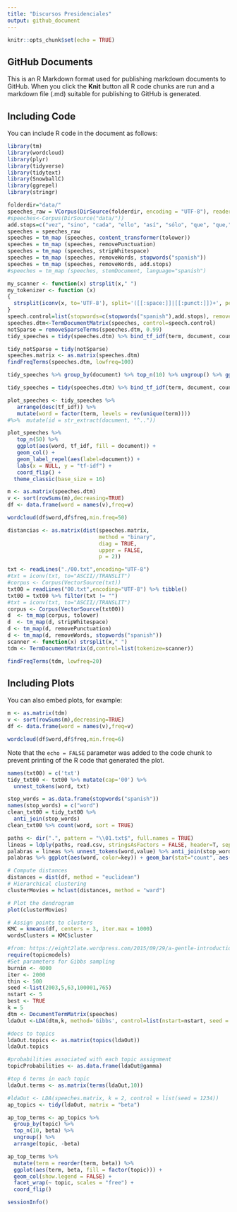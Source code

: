 ```yaml
---
title: "Discursos Presidenciales"
output: github_document
---
```


```r
knitr::opts_chunk$set(echo = TRUE)
```

## GitHub Documents

This is an R Markdown format used for publishing markdown documents to GitHub. When you click the **Knit** button all R code chunks are run and a markdown file (.md) suitable for publishing to GitHub is generated.

## Including Code

You can include R code in the document as follows:

```r
library(tm)
library(wordcloud)
library(plyr)
library(tidyverse)
library(tidytext)
library(SnowballC)
library(ggrepel)
library(stringr)
```
```r
folderdir="data/"
speeches_raw = VCorpus(DirSource(folderdir, encoding = "UTF-8"), readerControl=list(reader=readPlain,language="es"))
#speeches<-Corpus(DirSource("data/"))
add.stops=c("vez", "sino", "cada", "ello", "así", "sólo", "que", "que,", "señorías", "señorías,","gobierno","política","españa","españoles","país","ser","hacia","años","debe","cualquier","año","manera","todas","mayor","parte","presidenta","ustedes","vista","señora")
speeches = speeches_raw
speeches = tm_map (speeches, content_transformer(tolower))
speeches = tm_map (speeches, removePunctuation)
speeches = tm_map (speeches, stripWhitespace)
speeches = tm_map (speeches, removeWords, stopwords("spanish"))
speeches = tm_map (speeches, removeWords, add.stops)
#speeches = tm_map (speeches, stemDocument, language="spanish")

my_scanner <- function(x) strsplit(x," ")
my_tokenizer <- function (x) 
{
  strsplit(iconv(x, to='UTF-8'), split='([[:space:]]|[[:punct:]])+', perl=F)[[1]]
}
speech.control=list(stopwords=c(stopwords("spanish"),add.stops), removeNumbers=FALSE, removePunctuation=FALSE) #, tokenize=my_tokenizer
speeches.dtm<-TermDocumentMatrix(speeches, control=speech.control)
notSparse = removeSparseTerms(speeches.dtm, 0.99)
tidy_speeches = tidy(speeches.dtm) %>% bind_tf_idf(term, document, count)

tidy_notSparse = tidy(notSparse)
speeches.matrix <- as.matrix(speeches.dtm)
findFreqTerms(speeches.dtm, lowfreq=100)
```
```r
tidy_speeches %>% group_by(document) %>% top_n(10) %>% ungroup() %>% ggplot(aes(term,count)) + geom_bar(stat="identity", aes(colour=document, alpha=1/2)) + facet_wrap(~document, scales = "free", ncol = 1) + theme(legend.position="none")
```
```r
tidy_speeches = tidy(speeches.dtm) %>% bind_tf_idf(term, document, count)

plot_speeches <- tidy_speeches %>%
   arrange(desc(tf_idf)) %>%
   mutate(word = factor(term, levels = rev(unique(term)))) 
#%>%  mutate(id = str_extract(document, "^.."))

plot_speeches %>% 
   top_n(50) %>%
   ggplot(aes(word, tf_idf, fill = document)) +
   geom_col() +
   geom_label_repel(aes(label=document)) +
   labs(x = NULL, y = "tf-idf") +
   coord_flip() +
  theme_classic(base_size = 16)
```

```r
m <- as.matrix(speeches.dtm)
v <- sort(rowSums(m),decreasing=TRUE)
df <- data.frame(word = names(v),freq=v)
```


```r
wordcloud(df$word,df$freq,min.freq=50)
```
```r
distancias <- as.matrix(dist(speeches.matrix, 
                             method = "binary", 
                             diag = TRUE, 
                             upper = FALSE, 
                             p = 2))
```

```r
txt <- readLines("./00.txt",encoding="UTF-8")
#txt = iconv(txt, to="ASCII//TRANSLIT")
#corpus <- Corpus(VectorSource(txt))
txt00 = readLines("00.txt",encoding="UTF-8") %>% tibble()
txt00 = txt00 %>% filter(txt != "")
#txt = iconv(txt, to="ASCII//TRANSLIT")
corpus <- Corpus(VectorSource(txt00))
d  <- tm_map(corpus, tolower)
d  <- tm_map(d, stripWhitespace)
d <- tm_map(d, removePunctuation)
d <- tm_map(d, removeWords, stopwords("spanish"))
scanner <- function(x) strsplit(x," ")
tdm <- TermDocumentMatrix(d,control=list(tokenize=scanner))

findFreqTerms(tdm, lowfreq=20)

```

## Including Plots

You can also embed plots, for example:
```r
m <- as.matrix(tdm)
v <- sort(rowSums(m),decreasing=TRUE)
df <- data.frame(word = names(v),freq=v)
```


```r
wordcloud(df$word,df$freq,min.freq=6)
```

Note that the `echo = FALSE` parameter was added to the code chunk to prevent printing of the R code that generated the plot.

```r

names(txt00) = c('txt')
tidy_txt00 <- txt00 %>% mutate(cap='00') %>% 
  unnest_tokens(word, txt)

stop_words = as.data.frame(stopwords("spanish"))
names(stop_words) = c("word")
clean_txt00 = tidy_txt00 %>% 
  anti_join(stop_words)
clean_txt00 %>% count(word, sort = TRUE) 

```

```r
paths <- dir(".", pattern = "\\01.txt$", full.names = TRUE)
lineas = ldply(paths, read.csv, stringsAsFactors = FALSE, header=T, sep="\t", encoding = 'UTF-8') %>% gather(na.rm = TRUE)
palabras = lineas %>% unnest_tokens(word,value) %>% anti_join(stop_words)
palabras %>% ggplot(aes(word, color=key)) + geom_bar(stat="count", aes(color=key)) + facet_grid(.~key)
```
```r
# Compute distances
distances = dist(df, method = "euclidean")
# Hierarchical clustering
clusterMovies = hclust(distances, method = "ward") 

# Plot the dendrogram
plot(clusterMovies)
```

```r
# Assign points to clusters
KMC = kmeans(df, centers = 3, iter.max = 1000)
wordsClusters = KMC$cluster
```
```r
#from: https://eight2late.wordpress.com/2015/09/29/a-gentle-introduction-to-topic-modeling-using-r/
require(topicmodels)
#Set parameters for Gibbs sampling
burnin <- 4000
iter <- 2000
thin <- 500
seed <-list(2003,5,63,100001,765)
nstart <- 5
best <- TRUE
k = 5
dtm <- DocumentTermMatrix(speeches)
ldaOut <-LDA(dtm,k, method='Gibbs', control=list(nstart=nstart, seed = seed, best=best, burnin = burnin, iter = iter, thin=thin))
```
```r
#docs to topics
ldaOut.topics <- as.matrix(topics(ldaOut))
ldaOut.topics
```
```r
#probabilities associated with each topic assignment
topicProbabilities <- as.data.frame(ldaOut@gamma)

#top 6 terms in each topic
ldaOut.terms <- as.matrix(terms(ldaOut,10))
```

```r

#ldaOut <- LDA(speeches.matrix, k = 2, control = list(seed = 1234))
ap_topics <- tidy(ldaOut, matrix = "beta")

ap_top_terms <- ap_topics %>%
  group_by(topic) %>%
  top_n(10, beta) %>%
  ungroup() %>%
  arrange(topic, -beta)

ap_top_terms %>%
  mutate(term = reorder(term, beta)) %>%
  ggplot(aes(term, beta, fill = factor(topic))) +
  geom_col(show.legend = FALSE) +
  facet_wrap(~ topic, scales = "free") +
  coord_flip()
```


```r
sessionInfo()
```

